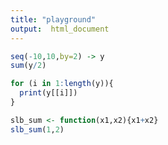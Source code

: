 ```yaml
---
title: "playground"
output:  html_document
---
```


```r
seq(-10,10,by=2) -> y
sum(y/2)
```
```r
for (i in 1:length(y)){
  print(y[[i]])
}
```
```r
slb_sum <- function(x1,x2){x1+x2}
slb_sum(1,2)
```
